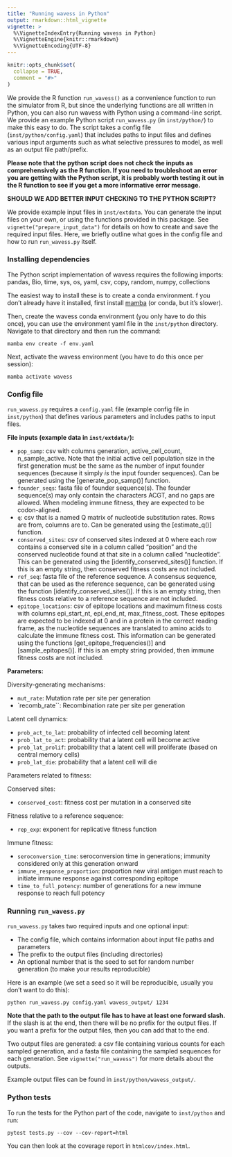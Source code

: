 ```yaml
---
title: "Running wavess in Python"
output: rmarkdown::html_vignette
vignette: >
  %\VignetteIndexEntry{Running wavess in Python}
  %\VignetteEngine{knitr::rmarkdown}
  %\VignetteEncoding{UTF-8}
---
```


```r
knitr::opts_chunk$set(
  collapse = TRUE,
  comment = "#>"
)
```

We provide the R function `run_wavess()` as a convenience function to run the
simulator from R, but since the underlying functions are all written in Python,
you can also run wavess with Python using a command-line script. We provide an
example Python script `run_wavess.py` (in `inst/python/`) to make this easy to
do. The script takes a config file (`inst/python/config.yaml`) that includes
paths to input files and defines various input arguments such as what selective
pressures to model, as well as an output file path/prefix.

**Please note that the python script does not check the inputs as comprehensively
as the R function. If you need to troubleshoot an error you are getting with the
Python script, it is probably worth testing it out in the R function to see if
you get a more informative error message.**

**SHOULD WE ADD BETTER INPUT CHECKING TO THE PYTHON SCRIPT?**

We provide example input files in `inst/extdata`. You can generate the input
files on your own, or using the functions provided in this package. See
`vignette("prepare_input_data")` for details on how to create and save the
required input files. Here, we briefly outline what goes in the config file and
how to run `run_wavess.py` itself.

### Installing dependencies

The Python script implementation of wavess requires the following imports:
pandas, Bio, time, sys, os, yaml, csv, copy, random, numpy, collections

The easiest way to install these is to create a conda environment.
f you don't already have it installed, first install 
[mamba](https://mamba.readthedocs.io/en/latest/installation/mamba-installation.html) 
(or conda, but it's slower). 

Then, create the wavess conda environment (you only have to do this once),
you can use the environment yaml file in the `inst/python` directory. Navigate
to that directory and then run the command:

```
mamba env create -f env.yaml
```

Next, activate the wavess environment (you have to do this once per session):

```
mamba activate wavess
```

### Config file

`run_wavess.py` requires a `config.yaml` file (example config file in `inst/python`)
that defines various parameters and includes paths to input files.

**File inputs (example data in `inst/extdata/`):**

- `pop_samp`: csv with columns generation, active_cell_count, n_sample_active.
Note that the initial active cell population size in the first generation must
be the same as the number of input founder sequences (because it simply _is_ the
input founder sequences). Can be generated using the [generate_pop_samp()]
function.
- `founder_seqs`: fasta file of founder sequence(s). The founder sequence(s) may
only contain the characters ACGT, and no gaps are allowed. When modeling immune
fitness, they are expected to be codon-aligned.
- `q`: csv that is a named Q matrix of nucleotide substitution rates. 
Rows are from, columns are to. Can be generated using the [estimate_q()]
function.
- `conserved_sites`: csv of conserved sites indexed at 0 where each row contains
a conserved site in a column called "position" and the conserved nucleotide
found at that site in a column called "nucleotide". This can be generated using
the [identify_conserved_sites()] function. If this is an empty string, then
conserved fitness costs are not included.
- `ref_seq`: fasta file of the reference sequence. A consensus
sequence, that can be used as the reference sequence, can be generated using the
function [identify_conserved_sites()]. If this is an empty string, then fitness
costs relative to a reference sequence are not included. 
- `epitope_locations`: csv of epitope locations and maximum fitness
costs with columns epi_start_nt, epi_end_nt, max_fitness_cost. These epitopes
are expected to be indexed at 0 and in a protein in the correct reading frame,
as the nucleotide sequences are translated to amino acids to calculate the
immune fitness cost. This information can be generated using the functions
[get_epitope_frequencies()] and [sample_epitopes()]. If this is an empty string
provided, then immune fitness costs are not included.

**Parameters:**

Diversity-generating mechanisms:

- `mut_rate`: Mutation rate per site per generation
- `recomb_rate``: Recombination rate per site per generation

Latent cell dynamics:

- `prob_act_to_lat`: probability of infected cell becoming latent
- `prob_lat_to_act`: probability that a latent cell will become active
- `prob_lat_prolif`: probability that a latent cell will proliferate (based on central memory cells)
- `prob_lat_die`: probability that a latent cell will die

Parameters related to fitness:

Conserved sites:

- `conserved_cost`: fitness cost per mutation in a conserved site

Fitness relative to a reference sequence:

- `rep_exp`: exponent for replicative fitness function

Immune fitness:

- `seroconversion_time`: seroconversion time in generations; immunity considered only at this generation onward
- `immune_response_proportion`: proportion new viral antigen must reach to initiate immune response against corresponding epitope
- `time_to_full_potency`: number of generations for a new immune response to reach full potency

### Running `run_wavess.py`

`run_wavess.py` takes two required inputs and one optional input:

- The config file, which contains information about input file paths and parameters
- The prefix to the output files (including directories)
- An optional number that is the seed to set for random number generation (to make your results reproducible)

Here is an example (we set a seed so it will be reproducible, usually you don't want to do this):

```
python run_wavess.py config.yaml wavess_output/ 1234
```

**Note that the path to the output file has to have at least one forward slash.**
If the slash is at the end, then there will be no prefix for the output files.
If you want a prefix for the output files, then you can add that to the end.

Two output files are generated: a csv file containing various counts for each
sampled generation, and a fasta file containing the sampled sequences for each
generation. See `vignette("run_wavess")` for more details about the outputs. 

Example output files can be found in `inst/python/wavess_output/`.


### Python tests

To run the tests for the Python part of the code, navigate to `inst/python` and 
run:

```
pytest tests.py --cov --cov-report=html
```

You can then look at the coverage report in `htmlcov/index.html`.


